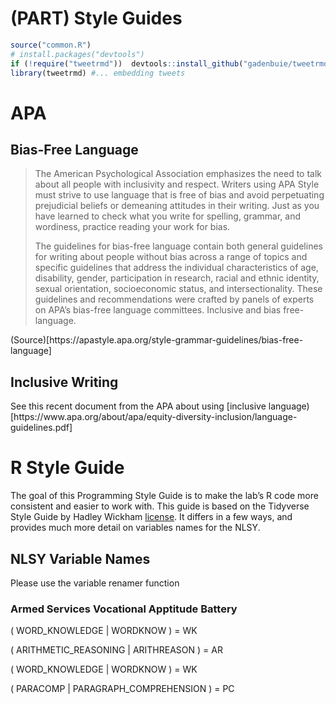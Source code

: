 # (PART) Style Guides {-}

```r
source("common.R")
# install.packages("devtools")
if (!require("tweetrmd"))  devtools::install_github("gadenbuie/tweetrmd")
library(tweetrmd) #... embedding tweets
```

# APA


## Bias-Free Language

> The American Psychological Association emphasizes the need to talk about all people with inclusivity and respect. Writers using APA Style must strive to use language that is free of bias and avoid perpetuating prejudicial beliefs or demeaning attitudes in their writing. Just as you have learned to check what you write for spelling, grammar, and wordiness, practice reading your work for bias.
> 
> The guidelines for bias-free language contain both general guidelines for writing about people without bias across a range of topics and specific guidelines that address the individual characteristics of age, disability, gender, participation in research, racial and ethnic identity, sexual orientation, socioeconomic status, and intersectionality. These guidelines and recommendations were crafted by panels of experts on APA’s bias-free language committees.
Inclusive and bias free-language. 

(Source)[https://apastyle.apa.org/style-grammar-guidelines/bias-free-language]


## Inclusive Writing

See this recent document from the APA about using [inclusive language)[https://www.apa.org/about/apa/equity-diversity-inclusion/language-guidelines.pdf]


# R Style Guide

The goal of this Programming Style Guide is to make the lab's R code more consistent and easier to work with. This guide is based on the Tidyverse Style Guide by Hadley Wickham [license](https://creativecommons.org/licenses/by-sa/2.0/). It differs in a few ways, and provides much more detail on variables names for the NLSY.

## NLSY Variable Names

Please use the variable renamer function

### Armed Services Vocational Apptitude Battery

( WORD_KNOWLEDGE | WORDKNOW ) = WK

( ARITHMETIC_REASONING | ARITHREASON ) = AR

( WORD_KNOWLEDGE | WORDKNOW ) = WK

( PARACOMP | PARAGRAPH_COMPREHENSION ) = PC
